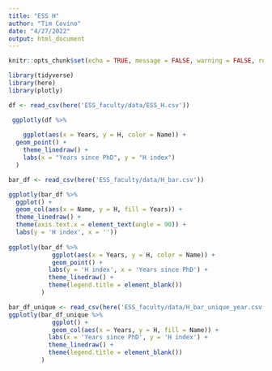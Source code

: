 ```yaml
---
title: "ESS H"
author: "Tim Covino"
date: "4/27/2022"
output: html_document
---
```


```r

knitr::opts_chunk$set(echo = TRUE, message = FALSE, warning = FALSE, results = TRUE)

```

```r
library(tidyverse)
library(here)
library(plotly)
```

```r
df <- read_csv(here('ESS_faculty/data/ESS_H.csv'))
```

```r
 ggplotly(df %>% 
 
    ggplot(aes(x = Years, y = H, color = Name)) +
  geom_point() +
    theme_linedraw() +
    labs(x = "Years since PhD", y = "H index")
  )
```


```r
bar_df <- read_csv(here('ESS_faculty/data/H_bar.csv'))

ggplotly(bar_df %>% 
  ggplot() +
  geom_col(aes(x = Name, y = H, fill = Years)) +
  theme_linedraw() +
  theme(axis.text.x = element_text(angle = 90)) +
  labs(y = 'H index', x = ''))
  
ggplotly(bar_df %>% 
            ggplot(aes(x = Years, y = H, color = Name)) +
            geom_point() +
           labs(y = 'H index', x = 'Years since PhD') +
           theme_linedraw() +
           theme(legend.title = element_blank())
         )
```


```r
bar_df_unique <- read_csv(here('ESS_faculty/data/H_bar_unique_year.csv'))
ggplotly(bar_df_unique %>% 
            ggplot() +
            geom_col(aes(x = Years, y = H, fill = Name)) +
           labs(x = 'Years since PhD', y = 'H index') +
           theme_linedraw() +
           theme(legend.title = element_blank())
         )
```












